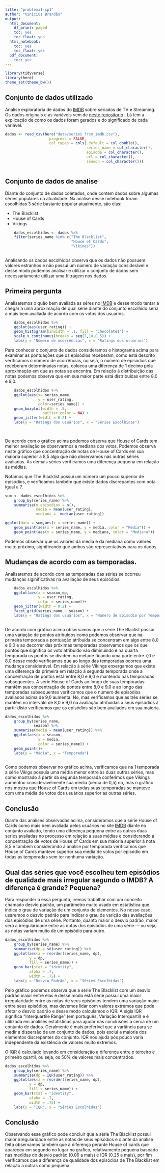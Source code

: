 ```yaml
---
title: "problema1-cp1"
author: "Vinicius Brandão"
output:
  html_document:
    df_print: paged
    toc: yes
    toc_float: yes
  html_notebook:
    toc: yes
    toc_float: yes
  pdf_document:
    toc: yes
---
```


```r
library(tidyverse)
library(here)
theme_set(theme_bw())
```

## Conjunto de dados utilizado

Análise exploratória de dados do [IMDB](https://www.imdb.com/)  sobre seriados de TV e Streaming. Os dados originais e as variáveis vem de [neste repositorio](https://github.com/nazareno/imdb-series) . Lá tem a explicação de como os dados foram gerados e do significado de cada variável.

```r
dados <- read_csv(here("data/series_from_imdb.csv"), 
                    progress = FALSE,
                    col_types = cols(.default = col_double(), 
                                     series_name = col_character(), 
                                     episode = col_character(), 
                                     url = col_character(),
                                     season = col_character()))
    
```

## Conjunto de dados de analise
Diante do conjunto de dados coletados, onde contem dados sobre algumas séries populares na atualidade.
Na análise desse notebook foram escolhidas 3 série bastante popular atualmente, são elas:

* The Blacklist
* House of Cards
* Vikings


```r
    dados_escolhidos <- dados %>% 
    filter(series_name %in% c("The Blacklist",
                              "House of Cards",
                              "Vikings"))
    
```

Analisando os dados escolhidos observa que os dados não possuem valores estranhos e não possui um número de variação considerável e desse modo podemos analisar e utilizar o conjunto de dados sem necessariamente utilizar uma filtragem nos dados.

## Primeira pergunta 
Analisaremos o quão bem avaliada as séres no [IMDB](https://www.imdb.com/)  e desse modo tentar a chegar a uma aproximação de qual serie diante do conjunto escolhido seria a mais bem avaliada de acordo com os votos dos usuarios.

```r
    dados_escolhidos %>%
    ggplot(aes(user_rating)) +
    geom_histogram(binwidth = .1, fill = 'chocolate1') + 
    scale_x_continuous(breaks = seq(7,10,0.5)) +
    labs(y = "Número de ocorrências", x = "Ratings dos usuários")
```

Para conhecer o conjunto de dados consideramos o histograma acima para examinar as pontuações que os episódios receberam, como está descrito verificamos o número de ocorrências, ou seja, o número de episódios que receberam determinadas notas, colocou uma diferença de 1 decimo pela aproximação em que as notas se encontra. Em relação à distribuição das notas podemos observa que em sua maior parte está distribuídas entre 8,0 e 9,0.


```r
    dados_escolhidos %>% 
    ggplot(aes(x= series_name,
               y = user_rating,
               color=series_name)) +
    geom_boxplot(width = .5,
                 outlier.color = NA) + 
    geom_jitter(width = 0.2) +
    labs(y = "Ratings dos usuários", x = "Séries Escolhidas")
        
    
```

De acordo com o gráfico acima podemos observa que House of Cards tem melhor avaliação se observarmos a mediana dos votos.
Podemos observa neste gráfico que concentração de notas de House of Cards em sua maioria superior a 8,5 algo que não observamos nas outras séries avaliadas.
As demais séries verificamos uma diferença pequena em relação às médias.

Notamos que The Blacklist possui um número um pouco superior de episódios, e verificamos também que existe dados discrepantes com nota igual a 7.


```r
sum <- dados_escolhidos %>% 
    group_by(series_name) %>% 
    summarise(n_episodios = n(),
              media = mean(user_rating), 
              mediana =  median(user_rating))

ggplot(data = sum,aes(x = series_name)) +
    geom_point(aes(x = series_name, y = media, color = "Média")) +
    geom_point(aes(x = series_name, y = mediana, color = "Mediana"))


```

Podemos observar que os valores da média e da mediana como valores muito próximo, significando que ambos são representativos para os dados.


## Mudanças de acordo com as temporadas.
Analisaremos de acordo com as temporadas das séries se ocorreu mudanças siginificativas na avaliação de seus episódios.

```r
    dados_escolhidos %>% 
    ggplot(aes(x = season_ep,
               y = user_rating,
               color = series_name))+
    geom_jitter(width = 0.2) +
    facet_grid(series_name ~ season) + 
    labs(y = "Ratings dos usuários", x = "Numero de Episodio por Temporada")
    
```

De acordo com gráfico acima observamos que a série The Blaclist possui uma variação de pontos atribuídos como podemos observar que na primeira temporada a pontuação atribuída se concentram em algo entre 8,0 e 9,0 e ao decorrer das próximas temporadas observamos que os que pontos que significa os voto atribuído vão diminuindo e na quarta temporada os pontos se dividem na metade ficando uma parte entre 7,0 e 8,0 desse modo verificamos que ao longo das temporadas ocorreu uma mudança considerável.
Em relação à série Vikings enxergamos que existe uma diferença da primeira em relação á segunda temporada onde a concentração de pontos está entre 8,0 e 9,0 e mantendo nas temporadas subsequentes.
A série House of Cards ao longo de suas temporadas mantêm sua concentração de pontos entre 8,0 e 9,0 e ao longo das temporadas subsequentes verificamos que o número de episódios avaliados acima de 9,0 aumenta.
No, mas verificamos que as três séries se mantêm no intervalo de 8,0 e 9,0 na avaliação atribuídas a seus episódios á partir disto verificamos que os episódios são bem avaliados em sua maioria.

```r
dados_escolhidos %>%
    group_by(series_name,
             season) %>%
    summarise(media = mean(user_rating)) %>%
    ggplot(aes(x = season, 
               y = media, 
               color = series_name)) +
    geom_point()+
    labs(y = "Media", x = "Temporada")
    
```

Como podemos observar no gráfico acima, verificamos que na 1 temporada a série Vikigs possuía uma média menor entre às duas outras séries, mas como mostrado á partir da segunda temporada conferimos que Vikings aumentou consideravelmente sua média (cerca de 0,5) no, mas o gráfico nos mostra que House of Cards em todas suas temporadas se manteve com uma média de votos dos usuários superior as outras séries.

## Conclusão
Diante das análises observadas acima, consideramos que a série House of Cards como mais bem avaliada pelos usuários no site [IMDB](https://www.imdb.com/) diante no conjunto avaliado, tendo uma diferença pequena entre as outras duas series avaliadas no processo em relação a suas médias e considerando a concentração de votos de House of Cards em sua maioria superior à nota 8,5 e também considerando á analise por temporada verificamos que House of Cards manteve superior sua média de votos por episódio em todas as temporadas sem ter nenhuma variação.

## Qual das séries que você escolheu tem episódios de qualidade mais irregular segundo o IMDB? A diferença é grande? Pequena?

Para responder a essa pergunta, iremos trabalhar com um conceito chamado desvio padrão, um parâmetro muito usado em estatística que indica o grau de variação de um conjunto de elementos. No nosso caso, usaremos o desvio padrão para indicar o grau de varição das avaliações dos episódios de uma série. Portanto, quanto maior o desvio padrão, maior será a irregularidade entre as notas dos episódios de uma série — ou seja, as notas variam muito de um episódio para outro.

```r

dados_escolhidos %>%
    group_by(series_name) %>%
    summarise(dp = sd(user_rating)) %>%
    ggplot(aes(x = reorder(series_name, dp), 
           y = dp, 
           fill = series_name)) +
    geom_bar(stat = "identity",
           alpha = .7, 
           width = .75) +
    labs(y = "Desvio Padrão", x = "Séries Escolhidas")
```

Pelo gráfico podemos observa que a série The Blacklist com um desvio padrão maior entre elas e desse modo está série possui uma maior irregularidade entre as notas de seus episódios tendem uma variação maior entre seus episódios, mas devemos lidar com valores extremos que pode afetar o desvio padrão e desse modo calculamos o IQR.
A sigla IQR significa "Interquartile Range" (em português, Variação Interquartil) e é utilizada em análises estatísticas para ajudar nas conclusões a cerca de um conjunto de dados. Geralmente é mais preferível que a variância para se medir a dispersão de um conjunto de dados, pois exclui a maioria dos elementos discrepantes do conjunto.
IQR nos ajuda pôs pouco varia independente da existência de valores muito extremos.

O IQR é calculado levando em consideração a diferença entre o terceiro e primeiro quartil, ou seja, os 50% de valores mais concentrados.


```r
dados_escolhidos %>%
    group_by(series_name) %>%
    summarise(dp = IQR(user_rating)) %>%
    ggplot(aes(x = reorder(series_name, dp), 
           y = dp, 
           fill = series_name)) +
    geom_bar(stat = "identity",
           alpha = .7, 
           width = .75) +
    labs(y = "IQR", x = "Séries Escolhidas")
```


## Conclusão
Observando esse gráfico pode concluir que a série The Blacklist possui maior irregularidade entre as notas de seus episódios e diante da análise feita observamos também que a diferença perante House of cards que apareceu em segundo no lugar no grafico, relativamente pequena baseado nas medidas do desvio padrão (0.09 a mais)  e IQR (0.25 a mais), por fim verificamos que a diferença de qualidade dos episódios de The Blacklist em relação a outras como pequena. 


